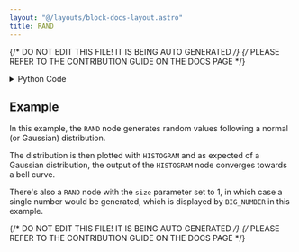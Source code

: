 ```yaml
---
layout: "@/layouts/block-docs-layout.astro"
title: RAND
---
```


{/* DO NOT EDIT THIS FILE! IT IS BEING AUTO GENERATED */}
{/* PLEASE REFER TO THE CONTRIBUTION GUIDE ON THE DOCS PAGE */}


<PythonDocsDisplay docstring={docstring} />

<details>
<summary>Python Code</summary>

```python
import random
import numpy as np
from flojoy import flojoy, Scalar, Vector, display, DataContainer
from typing import Literal, Optional


@flojoy
def RAND(
    default: Optional[DataContainer] = None,
    distribution: Literal["normal", "uniform", "poisson"] = "normal",
    size: int = 1000,
    lower_bound: float = 0,
    upper_bound: float = 1,
    normal_mean: float = 0,
    normal_standard_deviation: float = 1,
    poisson_events: float = 1,
) -> Vector | Scalar:
    """The RAND node generates a random number or a list of random numbers, depending on the distribution selected.

    Inputs
    ------
    default : DataContainer
        unused in this node

    Parameters
    ----------
    distribution : select
        the distribution over the random samples
    size : int
        the size of the output. =1 outputs Scalar, >1 outputs Vector
    lower_bound : float
        the lower bound of the output interval
    upper_bound : float
        the upper bound of the output interval
    normal_mean : float
        the mean or "center" of the normal distribution
    normal_standard_deviation : float
        the spread or "width" of the normal distribution
    poisson_events : float
        the expected number of events occurring in a fixed time-interval when distribution is poisson

    Returns
    -------
    Scalar|Vector
        Vector if size > 1
        v: the random samples

        Scalar if size = 1
        c: the random number
    """

    assert size >= 1, "Size must be greater than or equal to than 1"

    if upper_bound < lower_bound:
        upper_bound, lower_bound = lower_bound, upper_bound

    seed = random.randint(1, 10000)
    my_generator = np.random.default_rng(seed)

    match distribution:
        case "uniform":
            y = my_generator.uniform(low=lower_bound, high=upper_bound, size=size)
        case "normal":
            y = my_generator.normal(
                loc=normal_mean, scale=normal_standard_deviation, size=size
            )
        case "poisson":
            y = my_generator.poisson(lam=poisson_events, size=size)

    if size > 1:
        return Vector(v=y)

    return Scalar(c=float(y[0]))


@display
def OVERLOAD(size, lower_bound, upper_bound, distribution="uniform") -> None:
    return None


@display
def OVERLOAD(
    size, normal_mean, normal_standard_deviation, distribution="normal"
) -> None:
    return None


@display
def OVERLOAD(size, poisson_events, distribution="poisson") -> None:
    return None

```

[Find this Flojoy Block on GitHub](https://github.com/flojoy-ai/blocks/blob/main/blocks/GENERATORS/SIMULATIONS/RAND/RAND.py)

</details>

## Example

<GetHelpWidget />

<AppDisplay app={app} blockName="RAND" client:visible />

In this example, the `RAND` node generates random values following a normal (or Gaussian) distribution.

The distribution is then plotted with `HISTOGRAM` and as expected of a Gaussian distribution,
the output of the `HISTOGRAM` node converges towards a bell curve.

There's also a `RAND` node with the `size` parameter set to 1, in which case a single number would be generated, which is displayed by `BIG_NUMBER` in this example.


{/* DO NOT EDIT THIS FILE! IT IS BEING AUTO GENERATED */}
{/* PLEASE REFER TO THE CONTRIBUTION GUIDE ON THE DOCS PAGE */}
